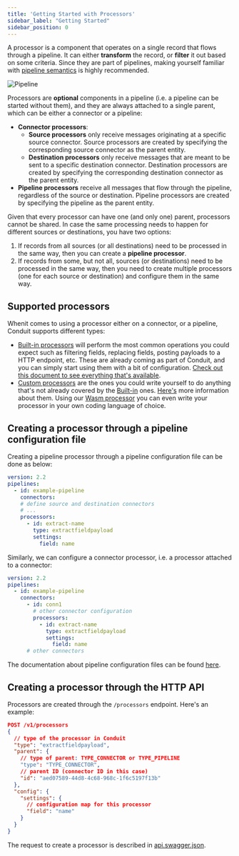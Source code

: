 ```yaml
---
title: 'Getting Started with Processors'
sidebar_label: "Getting Started"
sidebar_position: 0
---
```


A processor is a component that operates on a single record that flows through a pipeline. It can either **transform** the record, or **filter** it out based on some criteria. Since they are part of pipelines, making 
yourself familiar with [pipeline semantics](/docs/features/pipeline-semantics) is highly recommended.

![Pipeline](/img/pipeline_example.svg)

Processors are **optional** components in a pipeline (i.e. a pipeline can be started without them), and they are always
attached to a single parent, which can be either a connector or a pipeline:

- **Connector processors**:
  - **Source processors** only receive messages originating at a specific source connector. Source
   processors are created by specifying the corresponding source connector as the parent entity.
   - **Destination processors** only receive messages that are meant to be sent to a specific
   destination connector. Destination processors are created by specifying the corresponding destination connector as
   the parent entity.
- **Pipeline processors** receive all messages that flow through the pipeline, regardless of the
   source or destination. Pipeline processors are created by specifying the pipeline as the parent entity.

Given that every processor can have one (and only one) parent, processors cannot be shared. In case the same processing
needs to happen for different sources or destinations, you have two options:

1. If records from all sources (or all destinations) need to be processed in the same way, then you can create
   a **pipeline processor**.
2. If records from some, but not all, sources (or destinations) need to be processed in the same way, then you need to
   create multiple processors (one for each source or destination) and configure them in the same way.

## Supported processors

Whenit comes to using a processor either on a connector, or a pipeline, Conduit supports different types:

- [Built-in processors](/docs/processors/builtin) will perform the most common operations you could expect such as filtering fields, replacing fields, posting payloads to a HTTP endpoint, etc. These are already coming as part of Conduit, and you can simply start using them with a bit of configuration. [Check out this document to see everything that's available](/docs/processors/builtin).
- [Custom processors](/docs/processors/standalone-processors) are the ones you could write yourself to do anything that's not already covered by the [Built-in](/docs/processors/builtin) ones. [Here's](/docs/processors/standalone-processors) more information about them. Using our [Wasm processor](/docs/processors/) you can even write your processor in your own coding language of choice.

## Creating a processor through a pipeline configuration file

Creating a pipeline processor through a pipeline configuration file can be done as below:

```yaml
version: 2.2
pipelines:
  - id: example-pipeline
    connectors:
    # define source and destination connectors
    # ...
    processors:
      - id: extract-name
        type: extractfieldpayload
        settings:
          field: name
```

Similarly, we can configure a connector processor, i.e. a processor attached to a connector:

```yaml
version: 2.2
pipelines:
  - id: example-pipeline
    connectors:
      - id: conn1
        # other connector configuration
        processors:
          - id: extract-name
            type: extractfieldpayload
            settings:
              field: name
      # other connectors
```

The documentation about pipeline configuration files can be found [here](/docs/configuration/pipeline-configuration-files).

## Creating a processor through the HTTP API

Processors are created through the `/processors` endpoint. Here's an example:

```json lines
POST /v1/processors
{
  // type of the processor in Conduit
  "type": "extractfieldpayload",
  "parent": {
    // type of parent: TYPE_CONNECTOR or TYPE_PIPELINE
    "type": "TYPE_CONNECTOR",
    // parent ID (connector ID in this case)
    "id": "aed07589-44d8-4c68-968c-1f6c5197f13b"
  },
  "config": {
    "settings": {
      // configuration map for this processor
      "field": "name"
    }
  }
}
```

The request to create a processor is described
in [api.swagger.json](https://github.com/ConduitIO/conduit/blob/main/pkg/web/openapi/swagger-ui/api/v1/api.swagger.json).
